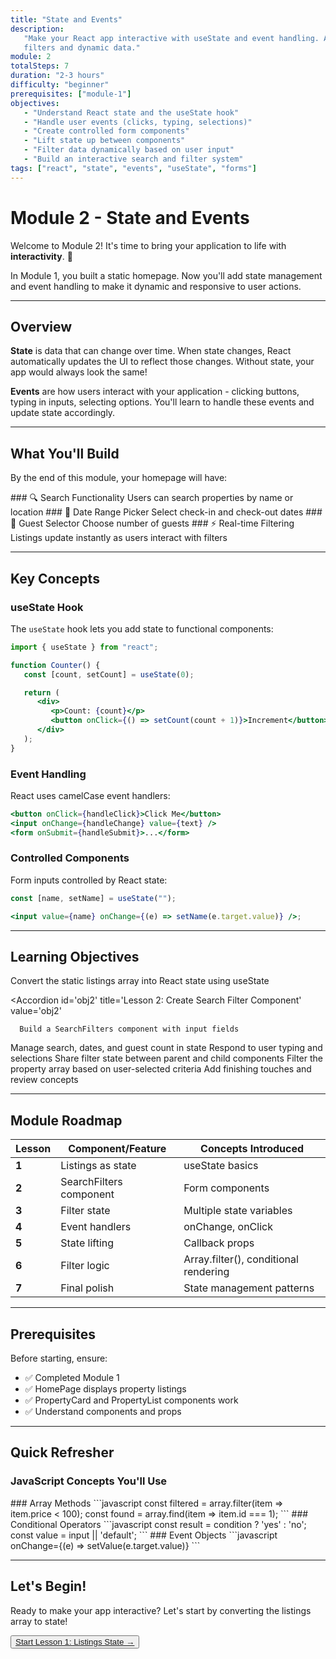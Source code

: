 ```yaml
---
title: "State and Events"
description:
   "Make your React app interactive with useState and event handling. Add search
   filters and dynamic data."
module: 2
totalSteps: 7
duration: "2-3 hours"
difficulty: "beginner"
prerequisites: ["module-1"]
objectives:
   - "Understand React state and the useState hook"
   - "Handle user events (clicks, typing, selections)"
   - "Create controlled form components"
   - "Lift state up between components"
   - "Filter data dynamically based on user input"
   - "Build an interactive search and filter system"
tags: ["react", "state", "events", "useState", "forms"]
---
```


# Module 2 - State and Events

Welcome to Module 2! It's time to bring your application to life with
**interactivity**. 🎯

In Module 1, you built a static homepage. Now you'll add state management and
event handling to make it dynamic and responsive to user actions.

---

## Overview

**State** is data that can change over time. When state changes, React
automatically updates the UI to reflect those changes. Without state, your app
would always look the same!

**Events** are how users interact with your application - clicking buttons,
typing in inputs, selecting options. You'll learn to handle these events and
update state accordingly.

---

## What You'll Build

By the end of this module, your homepage will have:

<Steps>
   <Step>
      ### 🔍 Search Functionality Users can search properties by name or
      location
   </Step>
   <Step>### 📅 Date Range Picker Select check-in and check-out dates</Step>
   <Step>### 👥 Guest Selector Choose number of guests</Step>
   <Step>
      ### ⚡ Real-time Filtering Listings update instantly as users interact
      with filters
   </Step>
</Steps>

---

## Key Concepts

### useState Hook

The `useState` hook lets you add state to functional components:

```jsx
import { useState } from "react";

function Counter() {
   const [count, setCount] = useState(0);

   return (
      <div>
         <p>Count: {count}</p>
         <button onClick={() => setCount(count + 1)}>Increment</button>
      </div>
   );
}
```

### Event Handling

React uses camelCase event handlers:

```jsx
<button onClick={handleClick}>Click Me</button>
<input onChange={handleChange} value={text} />
<form onSubmit={handleSubmit}>...</form>
```

### Controlled Components

Form inputs controlled by React state:

```jsx
const [name, setName] = useState("");

<input value={name} onChange={(e) => setName(e.target.value)} />;
```

---

## Learning Objectives

<Accordions type='single'>
   <Accordion id='obj1' title='Lesson 1: Turn Listings into State' value='obj1'>
      Convert the static listings array into React state using useState
   </Accordion>

   <Accordion
      id='obj2'
      title='Lesson 2: Create Search Filter Component'
      value='obj2'
   >
      Build a SearchFilters component with input fields
   </Accordion>

   <Accordion id='obj3' title='Lesson 3: Add Filter State' value='obj3'>
      Manage search, dates, and guest count in state
   </Accordion>

   <Accordion id='obj4' title='Lesson 4: Handle Input Events' value='obj4'>
      Respond to user typing and selections
   </Accordion>

   <Accordion id='obj5' title='Lesson 5: Lift State Up' value='obj5'>
      Share filter state between parent and child components
   </Accordion>

   <Accordion id='obj6' title='Lesson 6: Filter Listings' value='obj6'>
      Filter the property array based on user-selected criteria
   </Accordion>

   <Accordion id='obj7' title='Lesson 7: Polish and Review' value='obj7'>
      Add finishing touches and review concepts
   </Accordion>
</Accordions>

---

## Module Roadmap

| Lesson | Component/Feature       | Concepts Introduced                   |
| ------ | ----------------------- | ------------------------------------- |
| **1**  | Listings as state       | useState basics                       |
| **2**  | SearchFilters component | Form components                       |
| **3**  | Filter state            | Multiple state variables              |
| **4**  | Event handlers          | onChange, onClick                     |
| **5**  | State lifting           | Callback props                        |
| **6**  | Filter logic            | Array.filter(), conditional rendering |
| **7**  | Final polish            | State management patterns             |

---

## Prerequisites

Before starting, ensure:

-  ✅ Completed Module 1
-  ✅ HomePage displays property listings
-  ✅ PropertyCard and PropertyList components work
-  ✅ Understand components and props

---

## Quick Refresher

### JavaScript Concepts You'll Use

<Steps>
  <Step>
    ### Array Methods
    ```javascript
    const filtered = array.filter(item => item.price < 100);
    const found = array.find(item => item.id === 1);
    ```
  </Step>
  <Step>
    ### Conditional Operators
    ```javascript
    const result = condition ? 'yes' : 'no';
    const value = input || 'default';
    ```
  </Step>
  <Step>
    ### Event Objects
    ```javascript
    onChange={(e) => setValue(e.target.value)}
    ```
  </Step>
</Steps>

---

## Let's Begin!

Ready to make your app interactive? Let's start by converting the listings array
to state!

<div className='mt-6'>
   <Button asChild>
      <a href='/docs/react/m2/lesson-1'>Start Lesson 1: Listings State →</a>
   </Button>
</div>
